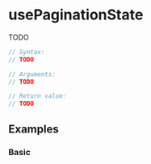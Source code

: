 
<Meta title="Hooks/usePaginationState" component={usePaginationState} />

# usePaginationState

TODO

```ts
// Syntax:
// TODO

// Arguments:
// TODO

// Return value:
// TODO
```

## Examples

### Basic

<Canvas>
  <Story story={Basic} />
</Canvas>

<GithubLink path="src/hooks/usePaginationState/usePaginationState.ts" />
